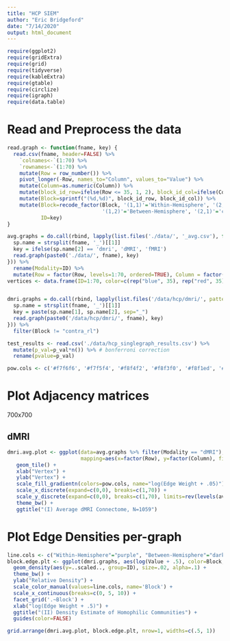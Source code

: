 ```yaml
---
title: "HCP SIEM"
author: "Eric Bridgeford"
date: "7/14/2020"
output: html_document
---
```



```r
require(ggplot2)
require(gridExtra)
require(grid)
require(tidyverse)
require(kableExtra)
require(gtable)
require(circlize)
require(igraph)
require(data.table)
```

# Read and Preprocess the data

```r
read.graph <- function(fname, key) {
  read.csv(fname, header=FALSE) %>%
    `colnames<-`(1:70) %>%
    `rownames<-`(1:70) %>%
    mutate(Row = row_number()) %>%
    pivot_longer(-Row, names_to="Column", values_to="Value") %>%
    mutate(Column=as.numeric(Column)) %>%
    mutate(block_id_row=ifelse(Row <= 35, 1, 2), block_id_col=ifelse(Column <= 35, 1, 2)) %>%
    mutate(Block=sprintf("(%d,%d)", block_id_row, block_id_col)) %>%
    mutate(Block=recode_factor(Block, '(1,1)'='Within-Hemisphere', '(2,2)'='Within-Hemisphere', 
                               '(1,2)'='Between-Hemisphere', '(2,1)'='contra_rl'),
           ID=key)
}

avg.graphs = do.call(rbind, lapply(list.files('./data/', '_avg.csv'), function(fname) {
  sp.name = strsplit(fname, '_')[[1]]
  key = ifelse(sp.name[2] == 'dmri', 'dMRI', 'fMRI')
  read.graph(paste0('./data/', fname), key)
})) %>%
  rename(Modality=ID) %>%
  mutate(Row = factor(Row, levels=1:70, ordered=TRUE), Column = factor(Column, levels=1:70, ordered=TRUE))
vertices <- data.frame(ID=1:70, color=c(rep("blue", 35), rep("red", 35)))


dmri.graphs = do.call(rbind, lapply(list.files('/data/hcp/dmri/', pattern='.csv'), function(fname) {
  sp.name = strsplit(fname, '_')[[1]]
  key = paste(sp.name[1], sp.name[2], sep="_")
  read.graph(paste0('/data/hcp/dmri/', fname), key)
})) %>%
  filter(Block != "contra_rl")

test_results <- read.csv('./data/hcp_singlegraph_results.csv') %>%
  mutate(p_val=p_val*n()) %>% # bonferroni correction
  rename(pvalue=p_val)

pow.cols <- c('#f7f6f6', '#f7f5f4', '#f8f4f2', '#f8f3f0', '#f8f1ed', '#f9f0eb', '#f9efe9', '#f9eee7', '#f9ebe3', '#faeae1', '#fae9df', '#fae8de', '#fbe6da', '#fbe5d8', '#fbe4d6', '#fce2d2', '#fce0d0', '#fcdfcf', '#fcdecd', '#fddcc9', '#fddbc7', '#fdd9c4', '#fcd7c2', '#fcd3bc', '#fbd0b9', '#fbceb7', '#fbccb4', '#fac8af', '#f9c6ac', '#f9c4a9', '#f8bfa4', '#f8bda1', '#f8bb9e', '#f7b99c', '#f7b596', '#f6b394', '#f6b191', '#f6af8e', '#f5aa89', '#f5a886', '#f4a683', '#f3a481', '#f19e7d', '#f09c7b', '#ef9979', '#ec9374', '#eb9172', '#ea8e70', '#e98b6e', '#e6866a', '#e58368', '#e48066', '#e37e64', '#e17860', '#df765e', '#de735c', '#dd7059', '#db6b55', '#da6853', '#d86551', '#d6604d', '#d55d4c', '#d35a4a', '#d25849', '#cf5246', '#ce4f45', '#cc4c44', '#cb4942', '#c84440', '#c6413e', '#c53e3d', '#c43b3c', '#c13639', '#bf3338', '#be3036', '#bb2a34', '#ba2832', '#b82531', '#b72230', '#b41c2d', '#b3192c', '#b1182b', '#ae172a', '#a81529', '#a51429', '#a21328', '#9f1228', '#991027', '#960f27', '#930e26', '#8d0c25', '#8a0b25', '#870a24', '#840924', '#7f0823', '#7c0722', '#790622', '#760521', '#700320', '#6d0220', '#6a011f')
```

# Plot Adjacency matrices

700x700

## dMRI

```r
dmri.avg.plot <- ggplot(data=avg.graphs %>% filter(Modality == "dMRI"), 
                        mapping=aes(x=factor(Row), y=factor(Column), fill=log(Value + .05))) +
   geom_tile() + 
   xlab("Vertex") + 
   ylab("Vertex") + 
   scale_fill_gradientn(colors=pow.cols, name="log(Edge Weight + .05)") + 
   scale_x_discrete(expand=c(0,0), breaks=c(1,70)) + 
   scale_y_discrete(expand=c(0,0), breaks=c(1,70), limits=rev(levels(avg.graphs$Column))) + 
   theme_bw() + 
   ggtitle("(I) Average dMRI Connectome, N=1059")
```

# Plot Edge Densities per-graph

```r
line.cols <- c("Within-Hemisphere"="purple", "Between-Hemisphere"="darkgreen")
block.edge.plt <- ggplot(dmri.graphs, aes(log(Value + .5), color=Block, group=ID)) +
  geom_density(aes(y=..scaled.., group=ID), size=.02, alpha=.1) +
  theme_bw() +
  ylab("Relative Density") +
  scale_color_manual(values=line.cols, name='Block') +
  scale_x_continuous(breaks=c(0, 5, 10)) +
  facet_grid('.~Block') +
  xlab("log(Edge Weight + .5)") +
  ggtitle("(II) Density Estimate of Homophilic Communities") +
  guides(color=FALSE)
```

```r
grid.arrange(dmri.avg.plot, block.edge.plt, nrow=1, widths=c(.5, 1))
```